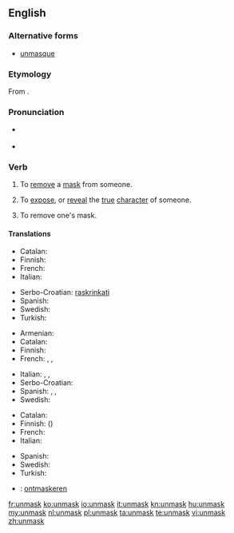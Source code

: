 {{was wotd|2010|November|9}}
==English==

===Alternative forms===
* [[unmasque]] {{qualifier|archaic}}

===Etymology===
From {{prefix|un|mask}}.

===Pronunciation===
* {{a|UK}} {{IPA|/ʌnˈmæsk/|/ʌnˈmɑːsk/}}
* {{a|US}} {{IPA|/ʌnˈmæsk/}}

===Verb===
{{en-verb}}

# {{transitive}} To [[remove]] a [[mask]] from someone.
# {{transitive}} To [[expose]], or [[reveal]] the [[true]] [[character]] of someone.
# {{intransitive}} To remove one's mask.

====Translations====
{{trans-top|to remove a mask from someone}}
* Catalan: {{t+|ca|desemmarcar}}
* Finnish: {{t+|fi|paljastaa}}
* French: {{t+|fr|démasquer}}
* Italian: {{t-|it|smascherare}}
{{trans-mid}}
* Serbo-Croatian: [[raskrinkati]]
* Spanish: {{t-|es|desenmascarar}}
* Swedish: {{t-|sv|avmaskera}}
* Turkish: {{t-|tr|Birisinin maskesini düşürmek}}
{{trans-bottom}}

{{trans-top|to expose the true character of someone}}
* Armenian: {{t-|hy|դիմակազերծել|tr=dimakazerçel|sc=Armn}}
* Catalan: {{t+|ca|desemmarcar}}
* Finnish: {{t+|fi|paljastaa}}
* French: {{t+|fr|révéler}}, {{t+|fr|dévoiler}}, {{t+|fr|démasquer}}
{{trans-mid}}
* Italian: {{t-|it|smascherare}}, {{t-|it|palesare}}, {{t+|it|scoprire}}
* Serbo-Croatian: {{t-|sh|raskrinkati|sc=Latn}}
* Spanish: {{t+|es|descubrir}}, {{t-|es|revelar}}, {{t+|es|demostrar}}
* Swedish: {{t-|sv|avmaskera}}
{{trans-bottom}}

{{trans-top|to remove one's mask}}
* Catalan: {{t-|ca|desemmarcar-se}}
* Finnish: {{t+|fi|paljastaa}} ({{t-|fi|kasvonsa}})
* French: {{t+|fr|démasquer|alt=se démasquer}}
* Italian: {{t-|it|smascherarsi}}
{{trans-mid}}
* Spanish: {{t-|es|desenmascararse}}
* Swedish: {{t-|sv|ta av sin mask}}
* Turkish: {{t-|tr|Birisinin maskesini düşürmek}}
{{trans-bottom}}

{{checktrans-top}}
* {{ttbc|nl}}: [[ontmaskeren]]
{{trans-bottom}}

[[fr:unmask]]
[[ko:unmask]]
[[io:unmask]]
[[it:unmask]]
[[kn:unmask]]
[[hu:unmask]]
[[my:unmask]]
[[nl:unmask]]
[[pl:unmask]]
[[ta:unmask]]
[[te:unmask]]
[[vi:unmask]]
[[zh:unmask]]